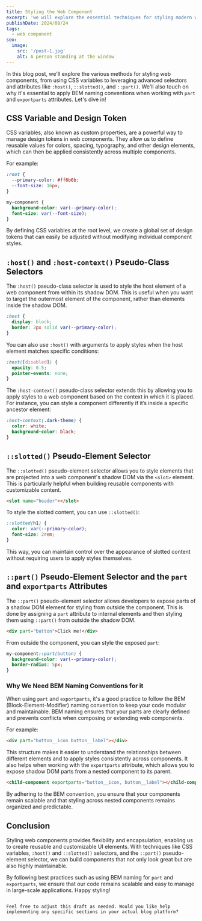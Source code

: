 ```yaml
---
title: Styling the Web Component
excerpt: 'we will explore the essential techniques for styling modern web components, including the use of CSS variables for design tokens, and advanced selectors like :host(), ::slotted() and ::part().'
publishDate: 2024/08/24
tags:
  - web component
seo:
  image:
    src: '/post-1.jpg'
    alt: A person standing at the window
---
```


In this blog post, we'll explore the various methods for styling web components, from using CSS variables to leveraging advanced selectors and attributes like `:host()`, `::slotted()`, and `::part()`. We'll also touch on why it's essential to apply BEM naming conventions when working with `part` and `exportparts` attributes. Let's dive in!

## CSS Variable and Design Token

CSS variables, also known as custom properties, are a powerful way to manage design tokens in web components. They allow us to define reusable values for colors, spacing, typography, and other design elements, which can then be applied consistently across multiple components.

For example:

```css
:root {
  --primary-color: #ff6b6b;
  --font-size: 16px;
}

my-component {
  background-color: var(--primary-color);
  font-size: var(--font-size);
}
```


<MyButton client:visible />

By defining CSS variables at the root level, we create a global set of design tokens that can easily be adjusted without modifying individual component styles.

## `:host()` and `:host-context()` Pseudo-Class Selectors

The `:host()` pseudo-class selector is used to style the host element of a web component from within its shadow DOM. This is useful when you want to target the outermost element of the component, rather than elements inside the shadow DOM.

```css
:host {
  display: block;
  border: 2px solid var(--primary-color);
}
```

You can also use `:host()` with arguments to apply styles when the host element matches specific conditions:

```css
:host([disabled]) {
  opacity: 0.5;
  pointer-events: none;
}
```

The `:host-context()` pseudo-class selector extends this by allowing you to apply styles to a web component based on the context in which it is placed. For instance, you can style a component differently if it’s inside a specific ancestor element:

```css
:host-context(.dark-theme) {
  color: white;
  background-color: black;
}
```

## `::slotted()` Pseudo-Element Selector

The `::slotted()` pseudo-element selector allows you to style elements that are projected into a web component's shadow DOM via the `<slot>` element. This is particularly helpful when building reusable components with customizable content.

```html
<slot name="header"></slot>
```

To style the slotted content, you can use `::slotted()`:

```css
::slotted(h1) {
  color: var(--primary-color);
  font-size: 2rem;
}
```

This way, you can maintain control over the appearance of slotted content without requiring users to apply styles themselves.

## `::part()` Pseudo-Element Selector and the `part` and `exportparts` Attributes

The `::part()` pseudo-element selector allows developers to expose parts of a shadow DOM element for styling from outside the component. This is done by assigning a `part` attribute to internal elements and then styling them using `::part()` from outside the shadow DOM.

```html
<div part="button">Click me!</div>
```

From outside the component, you can style the exposed `part`:

```css
my-component::part(button) {
  background-color: var(--primary-color);
  border-radius: 5px;
}
```

### Why We Need BEM Naming Conventions for it

When using `part` and `exportparts`, it's a good practice to follow the BEM (Block-Element-Modifier) naming convention to keep your code modular and maintainable. BEM naming ensures that your parts are clearly defined and prevents conflicts when composing or extending web components.

For example:

```html
<div part="button__icon button__label"></div>
```

This structure makes it easier to understand the relationships between different elements and to apply styles consistently across components. It also helps when working with the `exportparts` attribute, which allows you to expose shadow DOM parts from a nested component to its parent.

```html
<child-component exportparts="button__icon, button__label"></child-component>
```

By adhering to the BEM convention, you ensure that your components remain scalable and that styling across nested components remains organized and predictable.

## Conclusion

Styling web components provides flexibility and encapsulation, enabling us to create reusable and customizable UI elements. With techniques like CSS variables, `:host()` and `::slotted()` selectors, and the `::part()` pseudo-element selector, we can build components that not only look great but are also highly maintainable.

By following best practices such as using BEM naming for `part` and `exportparts`, we ensure that our code remains scalable and easy to manage in large-scale applications. Happy styling!

```

Feel free to adjust this draft as needed. Would you like help implementing any specific sections in your actual blog platform?
```
